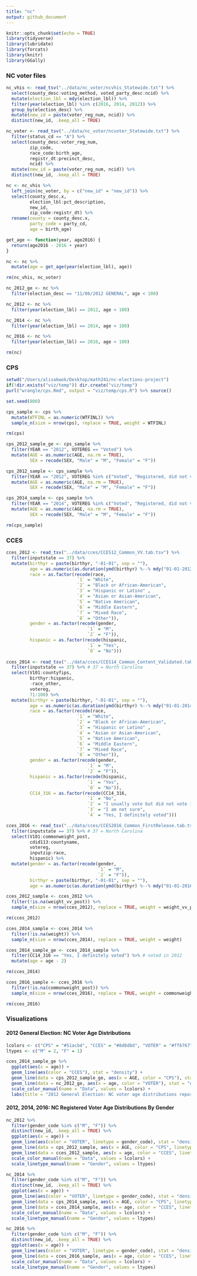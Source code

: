 ```yaml
---
title: "nc"
output: github_document
---
```


```r
knitr::opts_chunk$set(echo = TRUE)
library(tidyverse)
library(lubridate)
library(forcats)
library(knitr)
library(GGally)
```

### NC voter files

```r
nc_vhis <- read_tsv("../data/nc_voter/ncvhis_Statewide.txt") %>%
  select(county_desc:voting_method, voted_party_desc:ncid) %>%
  mutate(election_lbl = mdy(election_lbl)) %>%
  filter(year(election_lbl) %in% c(2016, 2014, 2012)) %>%
  group_by(election_desc) %>%
  mutate(new_id = paste(voter_reg_num, ncid)) %>%
  distinct(new_id, .keep_all = TRUE)

nc_voter <- read_tsv("../data/nc_voter/ncvoter_Statewide.txt") %>%
  filter(status_cd == "A") %>%
  select(county_desc:voter_reg_num,
         zip_code,
         race_code:birth_age,
         registr_dt:precinct_desc,
         ncid) %>%
  mutate(new_id = paste(voter_reg_num, ncid)) %>%
  distinct(new_id, .keep_all = TRUE)

nc <- nc_vhis %>%
  left_join(nc_voter, by = c("new_id" = "new_id")) %>%
  select(county_desc.x,
         election_lbl:pct_description,
         new_id,
         zip_code:registr_dt) %>%
  rename(county = county_desc.x,
         party_code = party_cd,
         age = birth_age)

get_age <- function(year, age2016) {
  return(age2016 - 2016 + year)
}

nc <- nc %>%
  mutate(age = get_age(year(election_lbl), age))

rm(nc_vhis, nc_voter)

nc_2012_ge <- nc %>%
  filter(election_desc == "11/06/2012 GENERAL", age < 100)

nc_2012 <- nc %>%
  filter(year(election_lbl) == 2012, age < 100)

nc_2014 <- nc %>%
  filter(year(election_lbl) == 2014, age < 100)

nc_2016 <- nc %>%
  filter(year(election_lbl) == 2016, age < 100)

rm(nc)
```

### CPS

```r
setwd("/Users/alisakwok/Desktop/math241/nc-elections-project")
if(!dir.exists("viz/temp")) dir.create("viz/temp")
purl("wrangle/cps.Rmd", output = "viz/temp/cps.R") %>% source()

set.seed(800)

cps_sample <- cps %>%
  mutate(WTFINL = as.numeric(WTFINL)) %>%
  sample_n(size = nrow(cps), replace = TRUE, weight = WTFINL)

rm(cps)

cps_2012_sample_ge <- cps_sample %>%
  filter(YEAR == "2012", VOTEREG == "Voted") %>%
  mutate(AGE = as.numeric(AGE, na.rm = TRUE),
         SEX = recode(SEX, "Male" = "M", "Female" = "F"))

cps_2012_sample <- cps_sample %>%
  filter(YEAR == "2012", VOTEREG %in% c("Voted", "Registered, did not vote")) %>%
  mutate(AGE = as.numeric(AGE, na.rm = TRUE),
         SEX = recode(SEX, "Male" = "M", "Female" = "F"))

cps_2014_sample <- cps_sample %>%
  filter(YEAR == "2014", VOTEREG %in% c("Voted", "Registered, did not vote")) %>%
  mutate(AGE = as.numeric(AGE, na.rm = TRUE),
         SEX = recode(SEX, "Male" = "M", "Female" = "F"))

rm(cps_sample)
```

### CCES

```r
cces_2012 <- read_tsv("../data/cces/CCES12_Common_VV.tab.tsv") %>%
  filter(inputstate == 37) %>%
  mutate(birthyr = paste(birthyr, "-01-01", sep = ""),
         age = as.numeric(as.duration(ymd(birthyr) %--% mdy("01-01-2012")), "years"),
         race = as.factor(recode(race,
                           `1` = "White",
                           `2` = "Black or African-American",
                           `3` = "Hispanic or Latino" ,
                           `4` = "Asian or Asian-American",
                           `5` = "Native American",
                           `6` = "Middle Eastern",
                           `7` = "Mixed Race",
                           `8` = "Other")),
         gender = as.factor(recode(gender,
                               `1` = "M",
                               `2` = "F")),
         hispanic = as.factor(recode(hispanic,
                               `1` = "Yes",
                               `0` = "No")))
  
cces_2014 <- read_tsv("../data/cces/CCES14_Common_Content_Validated.tab.tsv") %>%
  filter(inputstate == 37) %>% # 37 = North Carolina
  select(V101:countyfips,
         birthyr:hispanic,
         -race_other,
         votereg,
         71:100) %>%
  mutate(birthyr = paste(birthyr, "-01-01", sep = ""),
         age = as.numeric(as.duration(ymd(birthyr) %--% mdy("01-01-2014")), "years"),
         race = as.factor(recode(race,
                           `1` = "White",
                           `2` = "Black or African-American",
                           `3` = "Hispanic or Latino" ,
                           `4` = "Asian or Asian-American",
                           `5` = "Native American",
                           `6` = "Middle Eastern",
                           `7` = "Mixed Race",
                           `8` = "Other")),
         gender = as.factor(recode(gender,
                               `1` = "M",
                               `2` = "F")),
         hispanic = as.factor(recode(hispanic,
                               `1` = "Yes",
                               `0` = "No")),
         CC14_316 = as.factor(recode(CC14_316,
                               `1` = "No",
                               `2` = "I usually vote but did not vote in 2012",
                               `3` = "I am not sure",
                               `4` = "Yes, I definitely voted")))

cces_2016 <- read_tsv("../data/cces/CCES2016_Common_FirstRelease.tab.tsv") %>%
  filter(inputstate == 37) %>% # 37 = North Carolina
  select(V101:commonweight_post,
         cdid113:countyname,
         votereg,
         inputzip:race,
         hispanic) %>%
  mutate(gender = as.factor(recode(gender,
                                   `1` = "M",
                                   `2` = "F")),
         birthyr = paste(birthyr, "-01-01", sep = ""),
         age = as.numeric(as.duration(ymd(birthyr) %--% mdy("01-01-2016")), "years"))

cces_2012_sample <- cces_2012 %>%
  filter(!is.na(weight_vv_post)) %>%
  sample_n(size = nrow(cces_2012), replace = TRUE, weight = weight_vv_post)

rm(cces_2012)

cces_2014_sample <- cces_2014 %>%
  filter(!is.na(weight)) %>%
  sample_n(size = nrow(cces_2014), replace = TRUE, weight = weight)

cces_2014_sample_ge <- cces_2014_sample %>%
  filter(CC14_316 == "Yes, I definitely voted") %>% # voted in 2012
  mutate(age = age - 2)

rm(cces_2014)

cces_2016_sample <- cces_2016 %>%
  filter(!is.na(commonweight_post)) %>%
  sample_n(size = nrow(cces_2016), replace = TRUE, weight = commonweight_post)

rm(cces_2016)
```

### Visualizations

#### 2012 General Election: NC Voter Age Distributions

```r
lcolors <- c("CPS" = "#51acb4", "CCES" = "#8d8d8d", "VOTER" = "#ff6767")
ltypes <- c("M" = 2, "F" = 1)

cces_2014_sample_ge %>%
  ggplot(aes(x = age)) +
  geom_line(aes(color = "CCES"), stat = "density") +
  geom_line(data = cps_2012_sample_ge, aes(x = AGE, color = "CPS"), stat = "density") +
  geom_line(data = nc_2012_ge, aes(x = age, color = "VOTER"), stat = "density") +
  scale_color_manual(name = "Data", values = lcolors) +
  labs(title = "2012 General Election: NC voter age distributions reported by the CCES, CPS, and voter file", x = "Age", y = "Density")
```

#### 2012, 2014, 2016: NC Registered Voter Age Distributions By Gender

```r
nc_2012 %>%
  filter(gender_code %in% c("M", "F")) %>%
  distinct(new_id, .keep_all = TRUE) %>%
  ggplot(aes(x = age)) +
  geom_line(aes(color = "VOTER", linetype = gender_code), stat = "density") +
  geom_line(data = cps_2012_sample, aes(x = AGE, color = "CPS", linetype = SEX), stat = "density") +
  geom_line(data = cces_2012_sample, aes(x = age, color = "CCES", linetype = gender), stat = "density") +
  scale_color_manual(name = "Data", values = lcolors) +
  scale_linetype_manual(name = "Gender", values = ltypes)

nc_2014 %>%
  filter(gender_code %in% c("M", "F")) %>%
  distinct(new_id, .keep_all = TRUE) %>%
  ggplot(aes(x = age)) +
  geom_line(aes(color = "VOTER", linetype = gender_code), stat = "density") +
  geom_line(data = cps_2014_sample, aes(x = AGE, color = "CPS", linetype = SEX), stat = "density") +
  geom_line(data = cces_2014_sample, aes(x = age, color = "CCES", linetype = gender), stat = "density") +
  scale_color_manual(name = "Data", values = lcolors) +
  scale_linetype_manual(name = "Gender", values = ltypes)

nc_2016 %>%
  filter(gender_code %in% c("M", "F")) %>%
  distinct(new_id, .keep_all = TRUE) %>%
  ggplot(aes(x = age)) +
  geom_line(aes(color = "VOTER", linetype = gender_code), stat = "density") +
  geom_line(data = cces_2016_sample, aes(x = age, color = "CCES", linetype = gender), stat = "density") +
  scale_color_manual(name = "Data", values = lcolors) +
  scale_linetype_manual(name = "Gender", values = ltypes)
```



